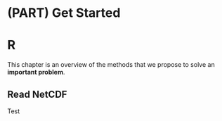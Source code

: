 \mainmatter

# (PART) Get Started {-}

# R

This chapter is an overview of the methods that
we propose to solve an **important problem**.

## Read NetCDF

Test
